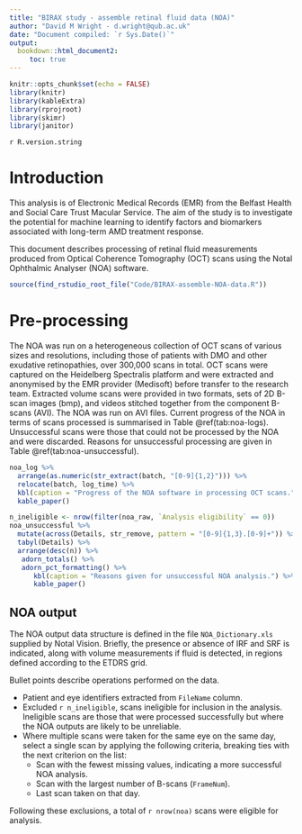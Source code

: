 ```yaml
---
title: "BIRAX study - assemble retinal fluid data (NOA)"
author: "David M Wright - d.wright@qub.ac.uk"
date: "Document compiled: `r Sys.Date()`"
output: 
  bookdown::html_document2:
     toc: true
---
```


```r
knitr::opts_chunk$set(echo = FALSE)
library(knitr)
library(kableExtra)
library(rprojroot)
library(skimr)
library(janitor)
```

`r R.version.string`   

# Introduction

This analysis is of Electronic Medical Records (EMR) from the Belfast Health and Social Care Trust Macular Service. The aim of the study is to investigate the potential for machine learning to identify factors and biomarkers associated with long-term AMD treatment response. 

This document describes processing of retinal fluid measurements produced from Optical Coherence Tomography (OCT) scans using the Notal Ophthalmic Analyser (NOA) software.    


```r
source(find_rstudio_root_file("Code/BIRAX-assemble-NOA-data.R"))
```


# Pre-processing 

The NOA was run on a heterogeneous collection of OCT scans of various sizes and resolutions, including those of patients with DMO and other exudative retinopathies, over 300,000 scans in total. OCT scans were captured on the Heidelberg Spectralis platform and were extracted and anonymised by the EMR provider (Medisoft) before transfer to the research team. Extracted volume scans were provided in two formats, sets of 2D B-scan images (bmp), and videos stitched together from the component B-scans (AVI). The NOA was run on AVI files. Current progress of the NOA in terms of scans processed is summarised in Table \@ref(tab:noa-logs). Unsuccessful scans were those that could not be processed by the NOA and were discarded. Reasons for unsuccessful processing are given in Table \@ref(tab:noa-unsuccessful). 

```r
noa_log %>% 
  arrange(as.numeric(str_extract(batch, "[0-9]{1,2}"))) %>% 
  relocate(batch, log_time) %>% 
  kbl(caption = "Progress of the NOA software in processing OCT scans.") %>% 
  kable_paper()
```

```r
n_ineligible <- nrow(filter(noa_raw, `Analysis eligibility` == 0))
noa_unsuccessful %>% 
  mutate(across(Details, str_remove, pattern = "[0-9]{1,3}.[0-9]+")) %>% 
  tabyl(Details) %>% 
  arrange(desc(n)) %>% 
   adorn_totals() %>% 
   adorn_pct_formatting() %>% 
      kbl(caption = "Reasons given for unsuccessful NOA analysis.") %>% 
      kable_paper()
```

## NOA output

The NOA output data structure is defined in the file `NOA_Dictionary.xls` supplied by Notal Vision. Briefly, the presence or absence of IRF and SRF is indicated, along with volume measurements if fluid is detected, in regions defined according to the ETDRS grid.

Bullet points describe operations performed on the data. 

* Patient and eye identifiers extracted from `FileName` column.   
* Excluded `r n_ineligible`, scans ineligible for inclusion in the analysis. Ineligible scans are those that were processed successfully but where the NOA outputs are likely to be unreliable.  
* Where multiple scans were taken for the same eye on the same day, select a single scan by applying the following criteria, breaking ties with the next criterion on the list:   
   + Scan with the fewest missing values, indicating a more successful NOA analysis.   
   + Scan with the largest number of B-scans (`FrameNum`).   
   + Last scan taken on that day.    

Following these exclusions, a total of `r nrow(noa)` scans were eligible for analysis. 
